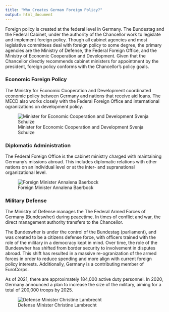 ```yaml
---
title: "Who Creates German Foreign Policy?"
output: html_document
---
```


Foreign policy is created at the federal level in Germany. The Bundestag and the Federal Cabinet, under the authority of the Chancellor work to legislate and implement foreign policy. Though all cabinet agencies and most legislative committees deal with foreign policy to some degree, the primary agencies are the Ministry of Defense, the Federal Foreign Office, and the Ministry of Economic Cooperation and Development. Given that the Chancellor directly recommends cabinet ministers for appointment by the president, foreign policy conforms with the Chancellor's policy goals. 


### **Economic Foreign Policy**

The Ministry for Economic Cooperation and Development coordinated economic policy between Germany and nations that receive aid loans. The MECD also works closely with the Federal Foreign Office and international ogranizations on development policy. 

![Minister for Economic Cooperation and Development Svenja Schulze](svenja.jpeg)

### **Diplomatic Administration**

The Federal Foreign Office is the cabinet ministry charged with maintaining Germany's missions abroad. This includes diplomatic relations with other nations on an individual level or at the inter- and supranational organizational level. 

![Foreign Minister Annalena Baerbock](baerbock.jpeg)

### **Military Defense**

The Ministry of Defense manages the The Federal Armed Forces of Germany (Bundeswher) during peacetime. In times of conflict and war, the direct management authority transfers to the Chancellor. 

The Bundeswher is under the control of the Bundestag (parliament), and was created to be a citizens defense force, with officers trained with the role of the military in a democracy kept in mind. Over time, the role of the Bundeswher has shifted from border security to involvement in disputes abroad. This shift has resulted in a massive re-ogranization of the armed forces in order to reduce spending and more align with current foreign policy interests. Additionally, Germany is a contributing member of EuroCorps. 

As of 2021, there are approximately 184,000 active duty personnel. In 2020, Germany announced a plan to increase the size of the military, aiming for a total of 200,000 troops by 2025. 

![Defense Minister Christine Lambrecht](Unknown copy.jpeg)

